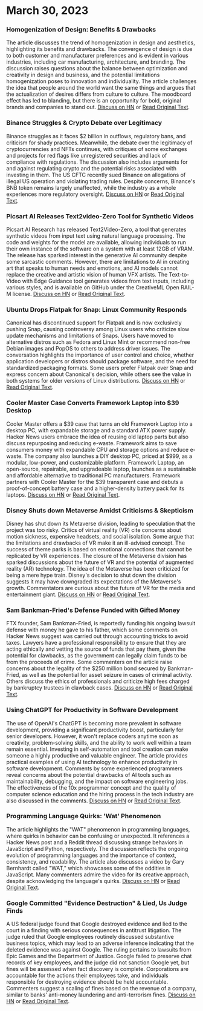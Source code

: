 

<CallToAction />

<CallToAction />

<Steps>

# March 30, 2023

### Homogenization of Design: Benefits & Drawbacks

The article discusses the trend of homogenization in design and aesthetics, highlighting its benefits and drawbacks. The convergence of design is due to both customer and manufacturer preferences and is evident in various industries, including car manufacturing, architecture, and branding. The discussion raises questions about the balance between optimization and creativity in design and business, and the potential limitations homogenization poses to innovation and individuality. The article challenges the idea that people around the world want the same things and argues that the actualization of desires differs from culture to culture. The moodboard effect has led to blanding, but there is an opportunity for bold, original brands and companies to stand out.
[Discuss on HN](http://news.ycombinator.com/item?id=35355703) or [Read Original Text](https://www.alexmurrell.co.uk/articles/the-age-of-average).

### Binance Struggles & Crypto Debate over Legitimacy

Binance struggles as it faces $2 billion in outflows, regulatory bans, and criticism for shady practices. Meanwhile, the debate over the legitimacy of cryptocurrencies and NFTs continues, with critiques of some exchanges and projects for red flags like unregistered securities and lack of compliance with regulations. The discussion also includes arguments for and against regulating crypto and the potential risks associated with investing in them. The US CFTC recently sued Binance on allegations of illegal US operation and violating trading rules. Despite concerns, Binance's BNB token remains largely unaffected, while the industry as a whole experiences more regulatory oversight.
[Discuss on HN](http://news.ycombinator.com/item?id=35351805) or [Read Original Text](https://www.wsj.com/articles/binance-sees-2-billion-in-outflows-as-troubles-compound-9a136e21).

### Picsart AI Releases Text2video-Zero Tool for Synthetic Videos

Picsart AI Research has released Text2Video-Zero, a tool that generates synthetic videos from input text using natural language processing. The code and weights for the model are available, allowing individuals to run their own instance of the software on a system with at least 12GB of VRAM. The release has sparked interest in the generative AI community despite some sarcastic comments. However, there are limitations to AI in creating art that speaks to human needs and emotions, and AI models cannot replace the creative and artistic vision of human VFX artists. The Text-to-Video with Edge Guidance tool generates videos from text inputs, including various styles, and is available on GitHub under the CreativeML Open RAIL-M license.
[Discuss on HN](http://news.ycombinator.com/item?id=35352452) or [Read Original Text](https://github.com/Picsart-AI-Research/Text2Video-Zero).

### Ubuntu Drops Flatpak for Snap: Linux Community Responds

Canonical has discontinued support for Flatpak and is now exclusively pushing Snap, causing controversy among Linux users who criticize slow update mechanisms and limitations of Snaps. Users have moved to alternative distros such as Fedora and Linux Mint or recommend non-free Debian images and PopOS to others to address driver issues. The conversation highlights the importance of user control and choice, whether application developers or distros should package software, and the need for standardized packaging formats. Some users prefer Flatpak over Snap and express concern about Canonical's decision, while others see the value in both systems for older versions of Linux distributions.
[Discuss on HN](http://news.ycombinator.com/item?id=35354729) or [Read Original Text](https://lwn.net/SubscriberLink/927262/6adb2350e2b0d2ce/).

### Cooler Master Case Converts Framework Laptop into $39 Desktop

Cooler Master offers a $39 case that turns an old Framework Laptop into a desktop PC, with expandable storage and a standard ATX power supply. Hacker News users embrace the idea of reusing old laptop parts but also discuss repurposing and reducing e-waste. Framework aims to save consumers money with expandable CPU and storage options and reduce e-waste. The company also launches a DIY desktop PC, priced at $999, as a modular, low-power, and customizable platform. Framework Laptop, an open-source, repairable, and upgradeable laptop, launches as a sustainable and affordable alternative to traditional PC manufacturers. Framework partners with Cooler Master for the $39 transparent case and debuts a proof-of-concept battery case and a higher-density battery pack for its laptops.
[Discuss on HN](http://news.ycombinator.com/item?id=35350288) or [Read Original Text](https://www.theverge.com/2023/3/23/23652939/framework-cooler-master-sff-pc-case).

### Disney Shuts down Metaverse Amidst Criticisms & Skepticism

Disney has shut down its Metaverse division, leading to speculation that the project was too risky. Critics of virtual reality (VR) cite concerns about motion sickness, expensive headsets, and social isolation. Some argue that the limitations and drawbacks of VR make it an ill-advised concept. The success of theme parks is based on emotional connections that cannot be replicated by VR experiences. The closure of the Metaverse division has sparked discussions about the future of VR and the potential of augmented reality (AR) technology. The idea of the Metaverse has been criticized for being a mere hype train. Disney's decision to shut down the division suggests it may have downgraded its expectations of the Metaverse's growth. Commentators are curious about the future of VR for the media and entertainment giant.
[Discuss on HN](http://news.ycombinator.com/item?id=35350952) or [Read Original Text](https://www.wsj.com/articles/disney-eliminates-its-metaverse-division-as-part-of-companys-layoffs-plan-94b03650).

### Sam Bankman-Fried's Defense Funded with Gifted Money

FTX founder, Sam Bankman-Fried, is reportedly funding his ongoing lawsuit defense with money he gave to his father, which some comments on Hacker News suggest was carried out through accounting tricks to avoid taxes. Lawyers have a professional responsibility to ensure that they are acting ethically and vetting the source of funds that pay them, given the potential for clawbacks, as the government can legally claim funds to be from the proceeds of crime. Some commenters on the article raise concerns about the legality of the $250 million bond secured by Bankman-Fried, as well as the potential for asset seizure in cases of criminal activity. Others discuss the ethics of professionals and criticize high fees charged by bankruptcy trustees in clawback cases.
[Discuss on HN](http://news.ycombinator.com/item?id=35358698) or [Read Original Text](https://www.forbes.com/sites/sarahemerson/2023/03/29/sam-bankman-fried-legal-fees-funded-by-alameda-money-gifted-to-father-joe-bankman/).

### Using ChatGPT for Productivity in Software Development

The use of OpenAI's ChatGPT is becoming more prevalent in software development, providing a significant productivity boost, particularly for senior developers. However, it won't replace coders anytime soon as creativity, problem-solving skills, and the ability to work well within a team remain essential. Investing in self-automation and tool creation can make someone a highly productive and valuable engineer. The article provides practical examples of using AI technology to enhance productivity in software development. Comments by some experienced programmers reveal concerns about the potential drawbacks of AI tools such as maintainability, debugging, and the impact on software engineering jobs. The effectiveness of the 10x programmer concept and the quality of computer science education and the hiring process in the tech industry are also discussed in the comments.
[Discuss on HN](http://news.ycombinator.com/item?id=35356054) or [Read Original Text](https://kadekillary.work/posts/1000x-eng/).

### Programming Language Quirks: 'Wat' Phenomenon

The article highlights the "WAT" phenomenon in programming languages, where quirks in behavior can be confusing or unexpected. It references a Hacker News post and a Reddit thread discussing strange behaviors in JavaScript and Python, respectively. The discussion reflects the ongoing evolution of programming languages and the importance of context, consistency, and readability. The article also discusses a video by Gary Bernhardt called "WAT," which showcases some of the oddities in JavaScript. Many commenters admire the video for its creative approach, despite acknowledging the language's quirks.
[Discuss on HN](http://news.ycombinator.com/item?id=35363044) or [Read Original Text](https://www.destroyallsoftware.com/talks/wat).

### Google Committed "Evidence Destruction" & Lied, Us Judge Finds

A US federal judge found that Google destroyed evidence and lied to the court in a finding with serious consequences in antitrust litigation. The judge ruled that Google employees routinely discussed substantive business topics, which may lead to an adverse inference indicating that the deleted evidence was against Google. The ruling pertains to lawsuits from Epic Games and the Department of Justice. Google failed to preserve chat records of key employees, and the judge did not sanction Google yet, but fines will be assessed when fact discovery is complete. Corporations are accountable for the actions their employees take, and individuals responsible for destroying evidence should be held accountable. Commenters suggest a scaling of fines based on the revenue of a company, similar to banks' anti-money laundering and anti-terrorism fines.
[Discuss on HN](http://news.ycombinator.com/item?id=35363095) or [Read Original Text](https://storage.courtlistener.com/recap/gov.uscourts.cand.373179/gov.uscourts.cand.373179.469.0.pdf).

</Steps>

